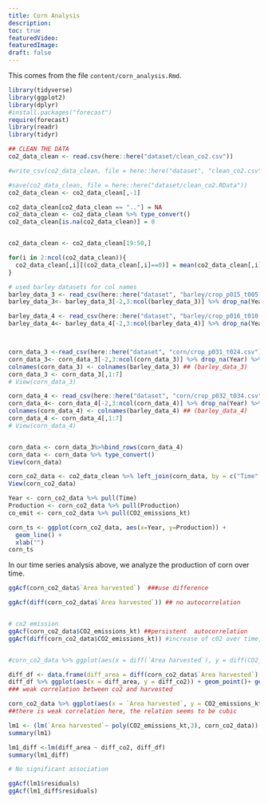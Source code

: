 ```yaml
---
title: Corn Analysis
description:
toc: true
featuredVideo:
featuredImage:
draft: false
---
```


This comes from the file `content/corn_analysis.Rmd`.

```r
library(tidyverse)
library(ggplot2)
library(dplyr)
#install.packages("forecast")
require(forecast)
library(readr)
library(tidyr)
```

```r
## CLEAN THE DATA
co2_data_clean <- read.csv(here::here("dataset/clean_co2.csv"))

#write_csv(co2_data_clean, file = here::here("dataset", "clean_co2.csv"))

#save(co2_data_clean, file = here::here("dataset/clean_co2.RData"))
co2_data_clean <- co2_data_clean[,-1]

co2_data_clean[co2_data_clean == ".."] = NA
co2_data_clean <- co2_data_clean %>% type_convert()
co2_data_clean[is.na(co2_data_clean)] = 0


co2_data_clean <- co2_data_clean[19:50,]

for(i in 2:ncol(co2_data_clean)){
  co2_data_clean[,i][(co2_data_clean[,i]==0)] = mean(co2_data_clean[,i])
}

```

```r
# used barley datasets for col names
barley_data_3 <- read_csv(here::here("dataset", "barley/crop_p015_t005.csv"),skip = 5)
barley_data_3<- barley_data_3[-2,3:ncol(barley_data_3)] %>% drop_na(Year) %>% head(-1)

barley_data_4 <- read_csv(here::here("dataset", "barley/crop_p016_t010.csv"),skip = 5)
barley_data_4<- barley_data_4[-2,3:ncol(barley_data_4)] %>% drop_na(Year) %>% head(-1)



corn_data_3 <-read_csv(here::here("dataset", "corn/crop_p031_t024.csv"),skip = 7)
corn_data_3<- corn_data_3[-2,3:ncol(corn_data_3)] %>% drop_na(Year) %>%filter(nchar(Year)==4)
colnames(corn_data_3) <- colnames(barley_data_3) ## (barley_data_3)
corn_data_3 <- corn_data_3[,1:7]
# View(corn_data_3)

corn_data_4 <- read_csv(here::here("dataset", "corn/crop_p032_t034.csv"),skip = 7)
corn_data_4<- corn_data_4[-2,3:ncol(corn_data_4)] %>% drop_na(Year) %>%filter(nchar(Year)==4)
colnames(corn_data_4) <- colnames(barley_data_4) ## (barley_data_4)
corn_data_4 <- corn_data_4[,1:7]
# View(corn_data_4)


corn_data <- corn_data_3%>%bind_rows(corn_data_4) 
corn_data <- corn_data %>% type_convert()
View(corn_data)

corn_co2_data <- co2_data_clean %>% left_join(corn_data, by = c("Time" = "Year"))
View(corn_co2_data)

```


```r

Year <- corn_co2_data %>% pull(Time)
Production <- corn_co2_data %>% pull(Production)
co_emit <- corn_co2_data %>% pull(CO2_emissions_kt)

corn_ts <- ggplot(corn_co2_data, aes(x=Year, y=Production)) +
  geom_line() +
  xlab("")
corn_ts

```
In our time series analysis above, we analyze the production of corn over time.

```r
ggAcf(corn_co2_data$`Area harvested`)  ###use difference 

ggAcf(diff(corn_co2_data$`Area harvested`)) ## no autocorrelation


# co2 emission
ggAcf(corn_co2_data$CO2_emissions_kt) ##persistent  autocorrelation 
ggAcf(diff(corn_co2_data$CO2_emissions_kt)) #increase of c02 over time, a good plot


#corn_co2_data %>% ggplot(aes(x = diff(`Area harvested`), y = diff(CO2_emissions_kt))) + geom_point()

diff_df <- data.frame(diff_area = diff(corn_co2_data$`Area harvested`), diff_co2 = diff(corn_co2_data$CO2_emissions_kt) )
diff_df %>% ggplot(aes(x = diff_area, y = diff_co2)) + geom_point()+ geom_smooth()
### weak correlation between co2 and harvested

corn_co2_data %>% ggplot(aes(x = `Area harvested`, y = CO2_emissions_kt)) + geom_point()+ geom_smooth()
##there is weak correlation here, the relation seems to be cubic

lm1 <- (lm(`Area harvested`~ poly(CO2_emissions_kt,3), corn_co2_data)) 
summary(lm1)

lm1_diff <-lm(diff_area ~ diff_co2, diff_df) 
summary(lm1_diff)

# No significant association

ggAcf(lm1$residuals)
ggAcf(lm1_diff$residuals)


```





